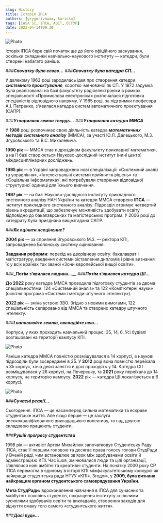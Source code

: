 ```yaml
---
slug: History
title: Історія ІПСА
authors: [grygorivnaaa, karinka]
tags: [IASA SC, ІПСА, ABIT, ВСТУП]
date: 2023-04-14T09:30
---
```


![Photo](./42.png)

Історія ІПСА бере свій початок ще до його офіційного заснування, оскільки складники навчально-наукового інституту — катедри, були створені набагато раніше.

###**_Спочатку було слово…_** ###**_Спочатку була катедра СП…_**

У далекому 1962 році зародилась ідея про створення катедри **_системного проєктування_**, коротко іменованої як СП. У 1972 задумка була реалізована: на базі факультету радіоелектроніки в рамках спеціальності «Промислова електроніка» розпочалася підготовка спеціалістів відповідного напряму. У 1985 році, за підтримки професора А.І. Петренко, з'явилася катедра систем автоматичного проєктування (САПР).

###**_Утворилася земна твердь…_** ###**_Утворилася катедра ММСА_**

У **1988** році розпочинає свою діяльність катедра **_математичних методів системного аналізу_** (ММСА), за участі Ю.Л. Далецького, М.З. Згуровського та В.С. Михалевича.

**1990 рік** — ММСА стає підрозділом факультету прикладної математики, а на її базі створюється Науково-дослідний інститут (нині центр) міждисциплінарних досліджень.

**1995 рік** — в Україні запроваджено нові спеціалізації: «Системний аналіз та управління», «Інтелектуальні системи прийняття рішень» та «Соціальна інформатика», які потребували створення відповідної структурної одиниці для їхнього вивчення.

**1997 рік** — на базі Науково-дослідного інституту прикладного системного аналізу НАН України та катедри ММСА створено **ІПСА** — інститут прикладного системного аналізу. Підрозділ отримує четвертий рівень акредитації, що забезпечує можливість здобувати освіту відповідно до бакалаврських та магістерських програм. У 2006 році до катедрату була приєднана вищезгадана САПР.

###**_Як оцінити неоціненне?_**

**2004 рік** — за сприяння Згуровського М.З. — ректора КПІ, запроваджено Болонську систему оцінювання.

**Завдання реформи:** перехід на дворівневу освіту: бакалаврат і магістратуру, введення системи зіставлення дипломів і рівне визнання їх у всіх країнах так званої «Зони європейської вищої освіти».

###**\_Потім з’явилася людина…\_\_** ###**_Потім з’явилася катедра ШІ…_**

**До 2022** року катедра ММСА проводила підготовку студентів за двома спеціальностями: 124 «Системний аналіз» та 122 «Комп’ютерні науки» (освітня програма «Системи і методи штучного інтелекту»).

**2022 рік** — зміна устрою ЗВО. Згідно з новими вимогами, 122 спеціальність сепаровано від ММСА та створено катедру штучного інтелекту.

###**_І наповнюйте землю, оволодійте нею…_**

Корпуси, у яких проходить навчальний процес: 35, 14, 6. Усі будівлі розташовані на території кампусу КПІ.

![Photo](./3photo.jpg)

Раніше катедра ММСА повністю розміщувалася в 14 корпусі, а наукові підрозділи були зосереджені в 35. У **2012** році вона повністю переїхала в 35 корпус, хоча деякі заняття й досі проходять у 14. Катедра СП розміщувалася у 26 корпусі, на Печерську, та **2021** року переїхала до 14 корпусу, на територію кампусу. **2022** рік — катедра ШІ локалізується в 6 корпусі.

![Photo](./stare.png)

###**_Сучасні реалії…_**

Сьогодення. ІПСА — це насамперед сильна математика та яскраве студентське життя. Але якщо перше — це заслуга висококваліфікованого викладацького колективу, то над другою складовою працюють студенти.

###**_Рушій прогресу студентства_**

1998 рік — активіст Артем Михайлюк започатковує Студентську Раду ІПСА, стає її першим головою та досягає права голосу голови СтудРади у Вченій раді, чим встановлює зв’язок між здобувачами освіти й адміністрацією КПІ. Час ішов, змінювалися люди та цілі організації, з’являлися нові амбітні та креативні студенти. На початку 2000 року СР ІПСА перемогла в єдиному в історії КПІ міжфакультетському конкурсі як найкраща студентська рада НТУУ «КПІ». Згодом, у **2009, була визнана найкращим органом студентського самоврядування України.**

**Мета СтудРади:** вдосконалення навчання в ІПСА для сучасних та майбутніх поколінь студентів, покращення інституту спільними зусиллями здобувачів освіти та викладачів, створення заходів для відчуття смаку того самого «студентського життя».

###**_Далі буде…_**
